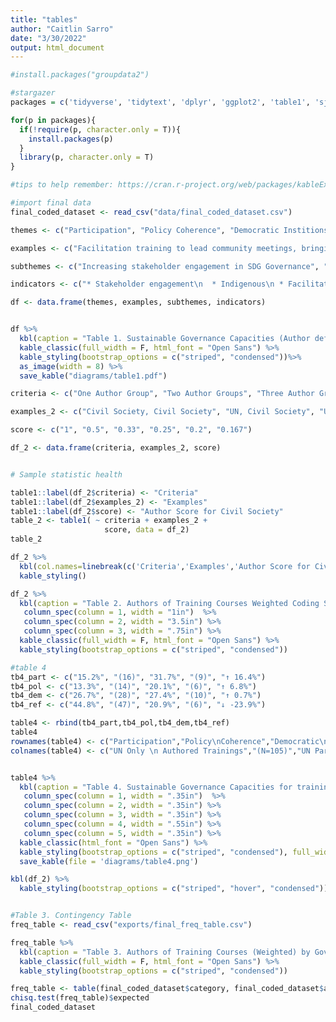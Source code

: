 ```yaml
---
title: "tables"
author: "Caitlin Sarro"
date: "3/30/2022"
output: html_document
---
```


```r
#install.packages("groupdata2")

#stargazer
packages = c('tidyverse', 'tidytext', 'dplyr', 'ggplot2', 'table1', 'sjPlot','kableExtra')

for(p in packages){
  if(!require(p, character.only = T)){
    install.packages(p)
  }
  library(p, character.only = T)
}

```
```r
#tips to help remember: https://cran.r-project.org/web/packages/kableExtra/vignettes/awesome_table_in_html.html

#import final data
final_coded_dataset <- read_csv("data/final_coded_dataset.csv")
```

```r

themes <- c("Participation", "Policy Coherence", "Democratic Institions", "Reflexivity & Adaptation")

examples <- c("Facilitation training to lead community meetings, bringing other groups on board", "Identifying inter-linkages between policies, aligning local and national policies", "Diplomatic training on negotiation, identifying trends to grow governmental transparency", "Analytical techniques and methodologies to increase program impact and SDG monitoring")

subthemes <- c("Increasing stakeholder engagement in SDG Governance", "Aligning to leverage synergies for SDG implementation", "Democracy increases social equity & access", "SDG goal setting to improve program delivery and measurement")

indicators <- c("* Stakeholder engagement\n  * Indigenous\n * Facilitation methods", "* Integrated planning \n * Horizontal alignment \n * Policy integration", "* Direct democracy \n * Governmental oversight \n * Diplomatic skills", "* Strategic planning \n * Evidence-based policy \n * Big data")

df <- data.frame(themes, examples, subthemes, indicators)


df %>%   
  kbl(caption = "Table 1. Sustainable Governance Capacities (Author defined)", col.names=c("Themes","Examples","Sub themes","Example indicators")) %>%
  kable_classic(full_width = F, html_font = "Open Sans") %>%
  kable_styling(bootstrap_options = c("striped", "condensed"))%>%
  as_image(width = 8) %>%
  save_kable("diagrams/table1.pdf")


```


```r


criteria <- c("One Author Group", "Two Author Groups", "Three Author Groups", "Four Author Groups", "Five Author Groups", "Six Author Groups")

examples_2 <- c("Civil Society, Civil Society", "UN, Civil Society", "UN, Civil Society, Private University", "UN, Civil Society, Private University, Public University", "UN, Civil Society, Private University, Public University, Government", "UN, Civil Society, Private University, Public University, Government, Research & Business")

score <- c("1", "0.5", "0.33", "0.25", "0.2", "0.167")

df_2 <- data.frame(criteria, examples_2, score)


# Sample statistic health

table1::label(df_2$criteria) <- "Criteria" 
table1::label(df_2$examples_2) <- "Examples" 
table1::label(df_2$score) <- "Author Score for Civil Society" 
table_2 <- table1( ~ criteria + examples_2 + 
                     score, data = df_2)
table_2

```
```r
df_2 %>%
  kbl(col.names=linebreak(c('Criteria','Examples','Author Score for Civil Society'))) %>%
  kable_styling()
```
```r
df_2 %>%
  kbl(caption = "Table 2. Authors of Training Courses Weighted Coding Schema", col.names=c("Criteria","Examples","Score for\n Civil Society")) %>%
   column_spec(column = 1, width = "1in")  %>%
   column_spec(column = 2, width = "3.5in") %>%
   column_spec(column = 3, width = ".75in") %>%
  kable_classic(full_width = F, html_font = "Open Sans") %>%
  kable_styling(bootstrap_options = c("striped", "condensed"))


```


```r
#table 4
tb4_part <- c("15.2%", "(16)", "31.7%", "(9)", "↑ 16.4%")
tb4_pol <- c("13.3%", "(14)", "20.1%", "(6)", "↑ 6.8%")
tb4_dem <- c("26.7%", "(28)", "27.4%", "(10)", "↑ 0.7%")
tb4_ref <- c("44.8%", "(47)", "20.9%", "(6)", "↓ -23.9%")

table4 <- rbind(tb4_part,tb4_pol,tb4_dem,tb4_ref)
table4
rownames(table4) <- c("Participation","Policy\nCoherence","Democratic\nInstitutions","Reflexivity & \n Adaptation")
colnames(table4) <- c("UN Only \n Authored Trainings","(N=105)","UN Partnered with\nother Stakeholder Authors","(N= 31)\nweighted","% Change")


table4 %>%
  kbl(caption = "Table 4. Sustainable Governance Capacities for trainings by UN Author Groups") %>%
   column_spec(column = 1, width = ".35in")  %>%
   column_spec(column = 2, width = ".35in") %>%
   column_spec(column = 3, width = ".35in") %>%
   column_spec(column = 4, width = ".55in") %>%
   column_spec(column = 5, width = ".35in") %>%
  kable_classic(html_font = "Open Sans") %>%
  kable_styling(bootstrap_options = c("striped", "condensed"), full_width = FALSE) %>%
  save_kable(file = 'diagrams/table4.png')
```



```r
kbl(df_2) %>%
  kable_styling(bootstrap_options = c("striped", "hover", "condensed"))



```


```r
#Table 3. Contingency Table
freq_table <- read_csv("exports/final_freq_table.csv")

freq_table %>%
  kbl(caption = "Table 3. Authors of Training Courses (Weighted) by Goverance Category", col.names=c("Sustainable Governance Category","Civil Society","Government","Private University","Public University","Research & Business","UN")) %>%
  kable_classic(full_width = F, html_font = "Open Sans") %>%
  kable_styling(bootstrap_options = c("striped", "condensed"))

freq_table <- table(final_coded_dataset$category, final_coded_dataset$au_category)
chisq.test(freq_table)$expected
final_coded_dataset
```
